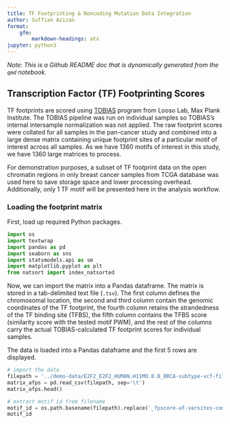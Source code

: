 ```yaml
---
title: TF Footprinting & Noncoding Mutation Data Integration
author: Suffian Azizan
format: 
    gfm:
        markdown-headings: atx
jupyter: python3
---
```


*Note: This is a Github README doc that is dynamically generated from the `qmd` notebook.*

## Transcription Factor (TF) Footprinting Scores

TF footprints are scored using [TOBIAS](https://github.molgen.mpg.de/pages/loosolab/www/software/TOBIAS/) program from Looso Lab, Max Plank Institute. The TOBIAS pipeline was run on individual samples so TOBIAS's internal intersample normalization was not applied. The raw footprint scores were collated for all samples in the pan-cancer study and combined into a large dense matrix containing unique footprint sites of a particular motif of interest across all samples. As we have 1360 motifs of interest in this study, we have 1360 large matrices to process. 

For demonstration purposes, a subset of TF footprint data on the open chromatin regions in only breast cancer samples from TCGA database was used here to save storage space and lower processing overhead. Additionally, only 1 TF motif will be presented here in the analysis workflow.

### Loading the footprint matrix

First, load up required Python packages.
```python
import os
import textwrap
import pandas as pd
import seaborn as sns
import statsmodels.api as sm
import matplotlib.pyplot as plt
from natsort import index_natsorted
```

Now, we can import the matrix into a Pandas dataframe. The matrix is stored in a tab-delimited text file (`.tsv`). The first column defines the chromosomal location, the second and third column contain the genomic coordinates of the TF footprint, the fourth column retains the strandedness of the TF binding site (TFBS), the fifth column contains the TFBS score (similarity score with the tested motif PWM), and the rest of the columns carry the actual TOBIAS-calculated TF footprint scores for individual samples. 

The data is loaded into a Pandas dataframe and the first 5 rows are displayed.

```python
# import the data
filepath = '../demo-data/E2F2_E2F2_HUMAN.H11MO.0.B_BRCA-subtype-vcf-filtered-matrix.txt'
matrix_afps = pd.read_csv(filepath, sep='\t')
matrix_afps.head()
```


```python
# extract motif id from filename
motif_id = os.path.basename(filepath).replace('_fpscore-af-varsites-combined-matrix-wide.tsv', '')
motif_id
```

```python

```